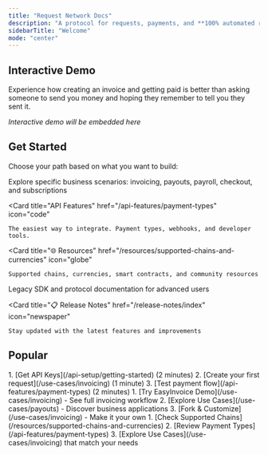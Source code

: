 ---
title: "Request Network Docs"
description: "A protocol for requests, payments, and **100% automated reconciliation**. Requests add business context to payments, **eliminating manual accounting** with cryptographic certainty."
sidebarTitle: "Welcome"
mode: "center"
---

## Interactive Demo

<Card title="🚀 Try Request Network (Coming Soon)" icon="play">
  Experience how creating an invoice and getting paid is better than asking someone to send you money and hoping they remember to tell you they sent it.
  
  *Interactive demo will be embedded here*
</Card>

## Get Started

Choose your path based on what you want to build:

<CardGroup cols={3}>
  <Card 
    title="Use Cases" 
    href="/use-cases/invoicing"
    icon="briefcase"
  >
    Explore specific business scenarios: invoicing, payouts, payroll, checkout, and subscriptions
  </Card>
  
  <Card 
    title="API Features" 
    href="/api-features/payment-types"
    icon="code"
  >
    The easiest way to integrate. Payment types, webhooks, and developer tools.
  </Card>
  
  <Card 
    title="🌐 Resources" 
    href="/resources/supported-chains-and-currencies"
    icon="globe"
  >
    Supported chains, currencies, smart contracts, and community resources
  </Card>
</CardGroup>

<CardGroup cols={2}>
  <Card 
    title="SDK (Legacy)" 
    href="/sdk-legacy/migration-guide"
    icon="clock"
  >
    Legacy SDK and protocol documentation for advanced users
  </Card>
  
  <Card 
    title="📋 Release Notes" 
    href="/release-notes/index"
    icon="newspaper"
  >
    Stay updated with the latest features and improvements
  </Card>
</CardGroup>

## Popular

<AccordionGroup>
  <Accordion title="🏃‍♂️ Quick Start - I want to test the API now">
    1. [Get API Keys](/api-setup/getting-started) (2 minutes)
    2. [Create your first request](/use-cases/invoicing) (1 minute)
    3. [Test payment flow](/api-features/payment-types) (2 minutes)
  </Accordion>
  
  <Accordion title="🔍 Demo Explorer - Show me what's possible">
    1. [Try EasyInvoice Demo](/use-cases/invoicing) - See full invoicing workflow
    2. [Explore Use Cases](/use-cases/payouts) - Discover business applications  
    3. [Fork & Customize](/use-cases/invoicing) - Make it your own
  </Accordion>
  
  <Accordion title="🏗️ Integration Planning - I need to understand compatibility">
    1. [Check Supported Chains](/resources/supported-chains-and-currencies)
    2. [Review Payment Types](/api-features/payment-types)
    3. [Explore Use Cases](/use-cases/invoicing) that match your needs
  </Accordion>
</AccordionGroup>